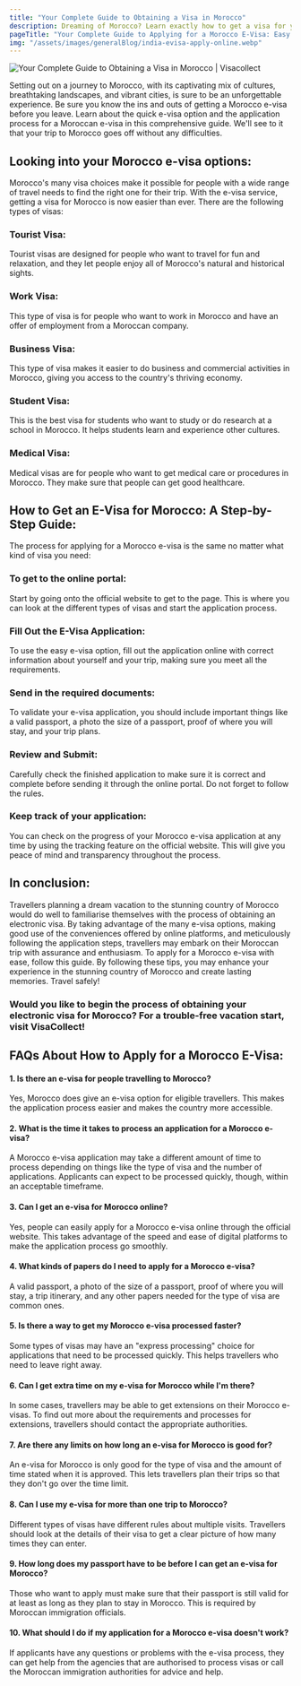 ```yaml
---
title: "Your Complete Guide to Obtaining a Visa in Morocco"
description: Dreaming of Morocco? Learn exactly how to get a visa for your trip to Morocco with our Complete Guide to Obtaining a Visa in Morocco.
pageTitle: "Your Complete Guide to Applying for a Morocco E-Visa: Easy Steps to Take for a Rememberable Trip"
img: "/assets/images/generalBlog/india-evisa-apply-online.webp"
---
```


<BlogContentHero className="mt-0">
    <img
        src="/assets/images/generalBlog/india-evisa-apply-online.webp"
        alt="Your Complete Guide to Obtaining a Visa in Morocco | Visacollect"
    />
</BlogContentHero>

Setting out on a journey to Morocco, with its captivating mix of cultures, breathtaking landscapes, and vibrant cities, is sure to be an unforgettable experience. Be sure you know the ins and outs of getting a Morocco e-visa before you leave. Learn about the quick e-visa option and the application process for a Moroccan e-visa in this comprehensive guide. We'll see to it that your trip to Morocco goes off without any difficulties.

## Looking into your Morocco e-visa options:

Morocco's many visa choices make it possible for people with a wide range of travel needs to find the right one for their trip. With the e-visa service, getting a visa for Morocco is now easier than ever. There are the following types of visas:

### Tourist Visa:

Tourist visas are designed for people who want to travel for fun and relaxation, and they let people enjoy all of Morocco's natural and historical sights.

### Work Visa:

This type of visa is for people who want to work in Morocco and have an offer of employment from a Moroccan company.

### Business Visa:

This type of visa makes it easier to do business and commercial activities in Morocco, giving you access to the country's thriving economy.

### Student Visa:

This is the best visa for students who want to study or do research at a school in Morocco. It helps students learn and experience other cultures.

### Medical Visa:

Medical visas are for people who want to get medical care or procedures in Morocco. They make sure that people can get good healthcare.

## How to Get an E-Visa for Morocco: A Step-by-Step Guide:

The process for applying for a Morocco e-visa is the same no matter what kind of visa you need:

### To get to the online portal:

Start by going onto the official website to get to the <LinkText text=" Morocco e-visa application" href="/ma/"/> page. This is where you can look at the different types of visas and start the application process.

### Fill Out the E-Visa Application:

To use the easy e-visa option, fill out the application online with correct information about yourself and your trip, making sure you meet all the requirements.

### Send in the required documents:

To validate your e-visa application, you should include important things like a valid passport, a photo the size of a passport, proof of where you will stay, and your trip plans.

### Review and Submit:

Carefully check the finished application to make sure it is correct and complete before sending it through the online portal. Do not forget to follow the rules.

### Keep track of your application:

You can check on the progress of your Morocco e-visa application at any time by using the tracking feature on the official website. This will give you peace of mind and transparency
throughout the process.

## In conclusion:

Travellers planning a dream vacation to the stunning country of Morocco would do well to familiarise themselves with the process of obtaining an electronic visa. By taking advantage of the many e-visa options, making good use of the conveniences offered by online platforms, and meticulously following the application steps, travellers may embark on their Moroccan trip with assurance and enthusiasm. To apply for a Morocco e-visa with ease, follow this guide. By following these tips, you may enhance your experience in the stunning country of Morocco and create lasting memories. Travel safely!

### Would you like to begin the process of obtaining your electronic visa for Morocco? For a trouble-free vacation start, visit VisaCollect!

## FAQs About How to Apply for a Morocco E-Visa:

#### 1. Is there an e-visa for people travelling to Morocco?

Yes, Morocco does give an e-visa option for eligible travellers. This makes the application process easier and makes the country more accessible.

#### 2. What is the time it takes to process an application for a Morocco e-visa?

A Morocco e-visa application may take a different amount of time to process depending on things like the type of visa and the number of applications. Applicants can expect to be processed quickly, though, within an acceptable timeframe.

#### 3. Can I get an e-visa for Morocco online?

Yes, people can easily apply for a Morocco e-visa online through the official website. This takes advantage of the speed and ease of digital platforms to make the application process go smoothly.

#### 4. What kinds of papers do I need to apply for a Morocco e-visa?

A valid passport, a photo of the size of a passport, proof of where you will stay, a trip itinerary, and any other papers needed for the type of visa are common ones.

#### 5. Is there a way to get my Morocco e-visa processed faster?

Some types of visas may have an "express processing" choice for applications that need to be processed quickly. This helps travellers who need to leave right away.

#### 6. Can I get extra time on my e-visa for Morocco while I'm there?

In some cases, travellers may be able to get extensions on their Morocco e-visas. To find out more about the requirements and processes for extensions, travellers should contact the appropriate authorities.

#### 7. Are there any limits on how long an e-visa for Morocco is good for?

An e-visa for Morocco is only good for the type of visa and the amount of time stated when it is approved. This lets travellers plan their trips so that they don't go over the time limit.

#### 8. Can I use my e-visa for more than one trip to Morocco?

Different types of visas have different rules about multiple visits. Travellers should look at the details of their visa to get a clear picture of how many times they can enter.

#### 9. How long does my passport have to be before I can get an e-visa for Morocco?

Those who want to apply must make sure that their passport is still valid for at least as long as they plan to stay in Morocco. This is required by Moroccan immigration officials.

#### 10. What should I do if my application for a Morocco e-visa doesn't work?

If applicants have any questions or problems with the e-visa process, they can get help from the agencies that are authorised to process visas or call the Moroccan immigration authorities for advice and help.
